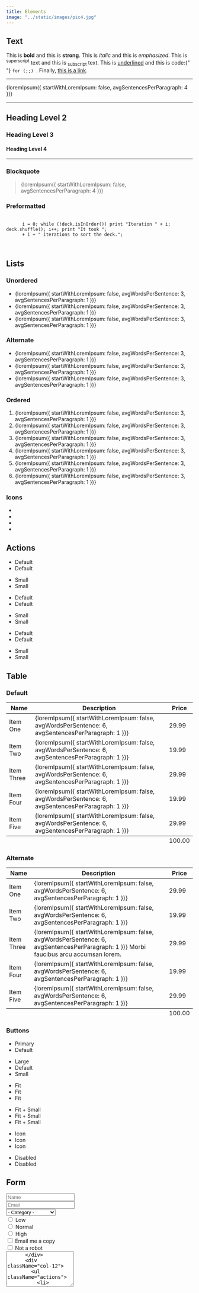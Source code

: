 ```yaml
---
title: Elements
image: "../static/images/pic4.jpg"
---
```



<section>
  <h2>Text</h2>
  <p>
    This is <b>bold</b> and this is <strong>strong</strong>. This is <i>italic</i> and this is <em>emphasized</em>. This
    is <sup>superscript</sup> text and this is <sub>subscript</sub> text. This is <u>underlined</u> and this is code:{" "}
    <code>for (;;) </code>. Finally, <a href="/">this is a link</a>.
  </p>
  <hr />
  <p>{loremIpsum({ startWithLoremIpsum: false, avgSentencesPerParagraph: 4 })}</p>
  <hr />
  <h2>Heading Level 2</h2>
  <h3>Heading Level 3</h3>
  <h4>Heading Level 4</h4>
  <hr />
  <h3>Blockquote</h3>
  <blockquote>{loremIpsum({ startWithLoremIpsum: false, avgSentencesPerParagraph: 4 })}</blockquote>
  <h3>Preformatted</h3>
  <pre>
    <code>
      i = 0; while (!deck.isInOrder()) print "Iteration " + i; deck.shuffle(); i++; print "It took ";
      + i + " iterations to sort the deck.";
    </code>
  </pre>
</section>

<section>
  <h2>Lists</h2>
  <div className="row">
    <div className="col-6 col-12-medium">
      <h3>Unordered</h3>
      <ul>
        <li>{loremIpsum({ startWithLoremIpsum: false, avgWordsPerSentence: 3, avgSentencesPerParagraph: 1 })}</li>
        <li>{loremIpsum({ startWithLoremIpsum: false, avgWordsPerSentence: 3, avgSentencesPerParagraph: 1 })}</li>
        <li>{loremIpsum({ startWithLoremIpsum: false, avgWordsPerSentence: 3, avgSentencesPerParagraph: 1 })}</li>
      </ul>
      <h3>Alternate</h3>
      <ul className="alt">
        <li>{loremIpsum({ startWithLoremIpsum: false, avgWordsPerSentence: 3, avgSentencesPerParagraph: 1 })}</li>
        <li>{loremIpsum({ startWithLoremIpsum: false, avgWordsPerSentence: 3, avgSentencesPerParagraph: 1 })}</li>
        <li>{loremIpsum({ startWithLoremIpsum: false, avgWordsPerSentence: 3, avgSentencesPerParagraph: 1 })}</li>
      </ul>
    </div>
    <div className="col-6 col-12-medium">
      <h3>Ordered</h3>
      <ol>
        <li>{loremIpsum({ startWithLoremIpsum: false, avgWordsPerSentence: 3, avgSentencesPerParagraph: 1 })}</li>
        <li>{loremIpsum({ startWithLoremIpsum: false, avgWordsPerSentence: 3, avgSentencesPerParagraph: 1 })}</li>
        <li>{loremIpsum({ startWithLoremIpsum: false, avgWordsPerSentence: 3, avgSentencesPerParagraph: 1 })}</li>
        <li>{loremIpsum({ startWithLoremIpsum: false, avgWordsPerSentence: 3, avgSentencesPerParagraph: 1 })}</li>
        <li>{loremIpsum({ startWithLoremIpsum: false, avgWordsPerSentence: 3, avgSentencesPerParagraph: 1 })}</li>
        <li>{loremIpsum({ startWithLoremIpsum: false, avgWordsPerSentence: 3, avgSentencesPerParagraph: 1 })}</li>
      </ol>
      <h3>Icons</h3>
      <ul className="icons">
        <li>
          <a className="icon fa-2x" title="Twitter">
            <FontAwesomeIcon icon={faTwitter} />
          </a>
        </li>
        <li>
          <a className="icon fa-2x" title="Facebook">
            <FontAwesomeIcon icon={faFacebook} />
          </a>
        </li>
        <li>
          <a className="icon fa-2x" title="Instagram">
            <FontAwesomeIcon icon={faInstagram} />
          </a>
        </li>
        <li>
          <a className="icon fa-2x" title="GitHub">
            <FontAwesomeIcon icon={faGithub} />
          </a>
        </li>
      </ul>
    </div>
  </div>
  <h2>Actions</h2>
  <div className="row">
    <div className="col-6 col-12-medium">
      <ul className="actions">
        <li>
          <a className="button primary">Default</a>
        </li>
        <li>
          <a className="button">Default</a>
        </li>
      </ul>
      <ul className="actions small">
        <li>
          <a className="button primary small">Small</a>
        </li>
        <li>
          <a className="button small">Small</a>
        </li>
      </ul>
      <ul className="actions stacked">
        <li>
          <a className="button primary">Default</a>
        </li>
        <li>
          <a className="button">Default</a>
        </li>
      </ul>
      <ul className="actions stacked">
        <li>
          <a className="button primary small">Small</a>
        </li>
        <li>
          <a className="button small">Small</a>
        </li>
      </ul>
    </div>
    <div className="col-6 col-12-medium">
      <ul className="actions stacked">
        <li>
          <a className="button primary fit">Default</a>
        </li>
        <li>
          <a className="button fit">Default</a>
        </li>
      </ul>
      <ul className="actions stacked">
        <li>
          <a className="button primary small fit">Small</a>
        </li>
        <li>
          <a className="button small fit">Small</a>
        </li>
      </ul>
    </div>
  </div>
</section>

<section>
  <h2>Table</h2>
  <h3>Default</h3>
  <div className="table-wrapper">
    <table>
      <thead>
        <tr>
          <th>Name</th>
          <th>Description</th>
          <th>Price</th>
        </tr>
      </thead>
      <tbody>
        <tr>
          <td>Item One</td>
          <td>{loremIpsum({ startWithLoremIpsum: false, avgWordsPerSentence: 6, avgSentencesPerParagraph: 1 })}</td>
          <td>29.99</td>
        </tr>
        <tr>
          <td>Item Two</td>
          <td>{loremIpsum({ startWithLoremIpsum: false, avgWordsPerSentence: 6, avgSentencesPerParagraph: 1 })}</td>
          <td>19.99</td>
        </tr>
        <tr>
          <td>Item Three</td>
          <td>{loremIpsum({ startWithLoremIpsum: false, avgWordsPerSentence: 6, avgSentencesPerParagraph: 1 })}</td>
          <td>29.99</td>
        </tr>
        <tr>
          <td>Item Four</td>
          <td>{loremIpsum({ startWithLoremIpsum: false, avgWordsPerSentence: 6, avgSentencesPerParagraph: 1 })}</td>
          <td>19.99</td>
        </tr>
        <tr>
          <td>Item Five</td>
          <td>{loremIpsum({ startWithLoremIpsum: false, avgWordsPerSentence: 6, avgSentencesPerParagraph: 1 })}</td>
          <td>29.99</td>
        </tr>
      </tbody>
      <tfoot>
        <tr>
          <td colSpan="2" />
          <td>100.00</td>
        </tr>
      </tfoot>
    </table>
  </div>

  <h3>Alternate</h3>

  <div className="table-wrapper">
    <table className="alt">
      <thead>
        <tr>
          <th>Name</th>
          <th>Description</th>
          <th>Price</th>
        </tr>
      </thead>
      <tbody>
        <tr>
          <td>Item One</td>
          <td>{loremIpsum({ startWithLoremIpsum: false, avgWordsPerSentence: 6, avgSentencesPerParagraph: 1 })}</td>
          <td>29.99</td>
        </tr>
        <tr>
          <td>Item Two</td>
          <td>{loremIpsum({ startWithLoremIpsum: false, avgWordsPerSentence: 6, avgSentencesPerParagraph: 1 })}</td>
          <td>19.99</td>
        </tr>
        <tr>
          <td>Item Three</td>
          <td>
            {loremIpsum({ startWithLoremIpsum: false, avgWordsPerSentence: 6, avgSentencesPerParagraph: 1 })} Morbi
            faucibus arcu accumsan lorem.
          </td>
          <td>29.99</td>
        </tr>
        <tr>
          <td>Item Four</td>
          <td>{loremIpsum({ startWithLoremIpsum: false, avgWordsPerSentence: 6, avgSentencesPerParagraph: 1 })}</td>
          <td>19.99</td>
        </tr>
        <tr>
          <td>Item Five</td>
          <td>{loremIpsum({ startWithLoremIpsum: false, avgWordsPerSentence: 6, avgSentencesPerParagraph: 1 })}</td>
          <td>29.99</td>
        </tr>
      </tbody>
      <tfoot>
        <tr>
          <td colSpan="2" />
          <td>100.00</td>
        </tr>
      </tfoot>
    </table>
  </div>
</section>

<section>
  <h3>Buttons</h3>
  <ul className="actions">
    <li>
      <a className="button primary">Primary</a>
    </li>
    <li>
      <a className="button">Default</a>
    </li>
  </ul>
  <ul className="actions">
    <li>
      <a className="button large">Large</a>
    </li>
    <li>
      <a className="button">Default</a>
    </li>
    <li>
      <a className="button small">Small</a>
    </li>
  </ul>
  <ul className="actions fit">
    <li>
      <a className="button primary fit">Fit</a>
    </li>
    <li>
      <a className="button fit">Fit</a>
    </li>
    <li>
      <a className="button fit">Fit</a>
    </li>
  </ul>
  <ul className="actions fit small">
    <li>
      <a className="button primary fit small">Fit + Small</a>
    </li>
    <li>
      <a className="button fit small">Fit + Small</a>
    </li>
    <li>
      <a className="button fit small">Fit + Small</a>
    </li>
  </ul>
  <ul className="actions">
    <li>
      <a className="button primary icon">
        Icon <FontAwesomeIcon icon={faDownload} />
      </a>
    </li>
    <li>
      <a className="button icon">
        Icon <FontAwesomeIcon icon={faUpload} />
      </a>
    </li>
    <li>
      <a className="button icon">
        Icon <FontAwesomeIcon icon={faSave} />
      </a>
    </li>
  </ul>
  <ul className="actions">
    <li>
      <span className="button primary disabled">Disabled</span>
    </li>
    <li>
      <span className="button disabled">Disabled</span>
    </li>
  </ul>
</section>

<section>
  <h2>Form</h2>
  <form method="post" action="#">
    <div className="row gtr-uniform">
      <div className="col-6 col-12-xsmall">
        <input type="text" name="demo-name" id="demo-name" placeholder="Name" />
      </div>
      <div className="col-6 col-12-xsmall">
        <input type="email" name="demo-email" id="demo-email" placeholder="Email" />
      </div>
      <div className="col-12">
        <select name="demo-category" id="demo-category">
          <option value="">- Category -</option>
          <option value="1">Manufacturing</option>
          <option value="1">Shipping</option>
          <option value="1">Administration</option>
          <option value="1">Human Resources</option>
        </select>
      </div>
      <div className="col-4 col-12-small">
        <input type="radio" id="demo-priority-low" name="demo-priority" defaultChecked={true} />
        <label htmlFor="demo-priority-low">Low</label>
      </div>
      <div className="col-4 col-12-small">
        <input type="radio" id="demo-priority-normal" name="demo-priority" />
        <label htmlFor="demo-priority-normal">Normal</label>
      </div>
      <div className="col-4 col-12-small">
        <input type="radio" id="demo-priority-high" name="demo-priority" />
        <label htmlFor="demo-priority-high">High</label>
      </div>
      <div className="col-6 col-12-small">
        <input type="checkbox" id="demo-copy" name="demo-copy" />
        <label htmlFor="demo-copy">Email me a copy</label>
      </div>
      <div className="col-6 col-12-small">
        <input type="checkbox" id="demo-human" name="demo-human" defaultChecked={true} />
        <label htmlFor="demo-human">Not a robot</label>
      </div>
      <div className="col-12">
        <textarea name="demo-message" id="demo-message" placeholder="Enter your message" rows="6" />
      </div>
      <div className="col-12">
        <ul className="actions">
          <li>
            <input type="submit" value="Send Message" className="primary" />
          </li>
          <li>
            <input type="reset" value="Reset" />
          </li>
        </ul>
      </div>
    </div>
  </form>
</section>

<section>
  <h2>Image</h2>
  <h3>Fit</h3>
  <div className="box alt">
    <div className="row gtr-uniform">
      <div className="col-12">
        <span key="image-col-12" className="image fit">
          <img src={pic4} />
        </span>
      </div>
    {[pic1, pic2, pic3, pic3, pic1, pic2, pic2, pic3, pic1].map((pic, index) => <div key={`pic-${index}`} className="col-4">
        <span className="image fit">
          <img src={pic} />
        </span>
      </div>)}
    </div>
  </div>
  <h3>Left &amp; Right</h3>
  <p>
    <span className="image left">
      <img src={pic5} />
    </span>
    {loremIpsum({ startWithLoremIpsum: false, avgSentencesPerParagraph: 24 })}
  </p>
  <p>
    <span className="image right">
      <img src={pic6} />
    </span>
    {loremIpsum({ startWithLoremIpsum: false, avgSentencesPerParagraph: 24 })}
  </p>
</section>
